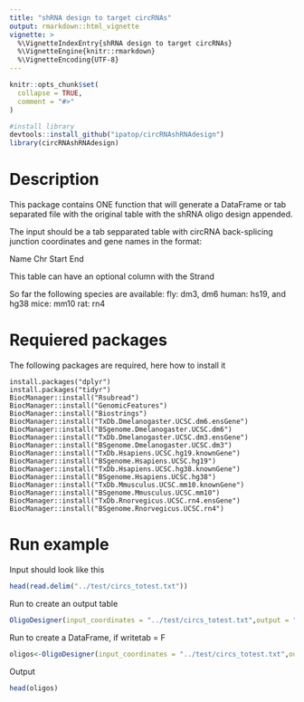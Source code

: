 ```yaml
---
title: "shRNA design to target circRNAs"
output: rmarkdown::html_vignette
vignette: >
  %\VignetteIndexEntry{shRNA design to target circRNAs}
  %\VignetteEngine{knitr::rmarkdown}
  %\VignetteEncoding{UTF-8}
---
```


```r
knitr::opts_chunk$set(
  collapse = TRUE,
  comment = "#>"
)
```

```r
#install library
devtools::install_github("ipatop/circRNAshRNAdesign")
library(circRNAshRNAdesign)
```

# Description

This package contains ONE function that will generate a DataFrame or tab separated file with the original table with the shRNA oligo design appended. 

The input should be a tab sepparated table with circRNA back-splicing junction coordinates and gene names in the format: 

Name Chr Start End

This table can have an optional column with the Strand

So far the following species are available: 
fly: dm3, dm6 
human: hs19, and hg38
mice: mm10 
rat: rn4

# Requiered packages

The following packages are required, here how to install it

```
install.packages("dplyr")
install.packages("tidyr")
BiocManager::install("Rsubread")
BiocManager::install("GenomicFeatures")
BiocManager::install("Biostrings")
BiocManager::install("TxDb.Dmelanogaster.UCSC.dm6.ensGene")
BiocManager::install("BSgenome.Dmelanogaster.UCSC.dm6")
BiocManager::install("TxDb.Dmelanogaster.UCSC.dm3.ensGene")
BiocManager::install("BSgenome.Dmelanogaster.UCSC.dm3")
BiocManager::install("TxDb.Hsapiens.UCSC.hg19.knownGene")
BiocManager::install("BSgenome.Hsapiens.UCSC.hg19")
BiocManager::install("TxDb.Hsapiens.UCSC.hg38.knownGene")
BiocManager::install("BSgenome.Hsapiens.UCSC.hg38")
BiocManager::install("TxDb.Mmusculus.UCSC.mm10.knownGene")
BiocManager::install("BSgenome.Mmusculus.UCSC.mm10")
BiocManager::install("TxDb.Rnorvegicus.UCSC.rn4.ensGene")
BiocManager::install("BSgenome.Rnorvegicus.UCSC.rn4")
```

# Run example

Input should look like this
```r
head(read.delim("../test/circs_totest.txt"))
```

Run to create an output table
```r
OligoDesigner(input_coordinates = "../test/circs_totest.txt",output = "../test/New_out.tsv")
```

Run to create a DataFrame, if writetab = F
```r
oligos<-OligoDesigner(input_coordinates = "../test/circs_totest.txt",output = "../test/New_out.tsv",writetab = F)
```

Output
```r
head(oligos)
```


